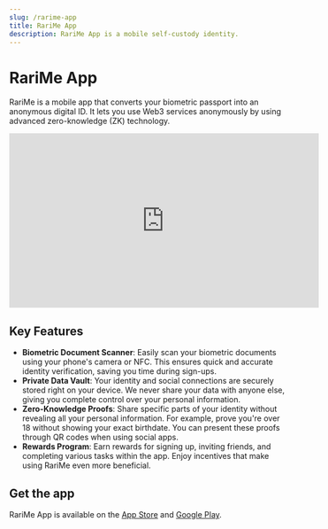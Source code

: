 ```yaml
---
slug: /rarime-app
title: RariMe App
description: RariMe App is a mobile self-custody identity.
---
```


# RariMe App

RariMe is a mobile app that converts your biometric passport into an anonymous digital ID. It lets you use Web3 services anonymously by using advanced zero-knowledge (ZK) technology.

<iframe width="560" height="315" src="https://www.youtube.com/embed/XvInECAB7Ug?si=Ujlj4fxFRDbl9PEi" title="YouTube video player" frameborder="0" allow="accelerometer; autoplay; clipboard-write; encrypted-media; gyroscope; picture-in-picture; web-share" referrerpolicy="strict-origin-when-cross-origin" allowfullscreen></iframe>

## Key Features

- **Biometric Document Scanner**: Easily scan your biometric documents using your phone's camera or NFC. This ensures quick and accurate identity verification, saving you time during sign-ups.
- **Private Data Vault**: Your identity and social connections are securely stored right on your device. We never share your data with anyone else, giving you complete control over your personal information.
- **Zero-Knowledge Proofs**: Share specific parts of your identity without revealing all your personal information. For example, prove you're over 18 without showing your exact birthdate. You can present these proofs through QR codes when using social apps.
- **Rewards Program**: Earn rewards for signing up, inviting friends, and completing various tasks within the app. Enjoy incentives that make using RariMe even more beneficial.

## Get the app

RariMe App is available on the [App Store](https://apps.apple.com/us/app/rarime/id6503300598) and [Google Play](https://play.google.com/store/apps/details?id=com.rarilabs.rarime&hl=en).